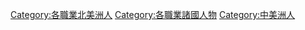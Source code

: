 [[Category:各職業北美洲人|Category:各職業北美洲人]]
[[Category:各職業諸國人物|Category:各職業諸國人物]]
[[Category:中美洲人|Category:中美洲人]]